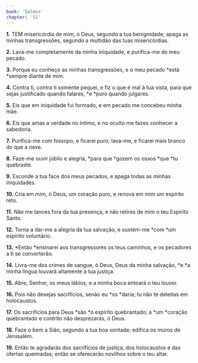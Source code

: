 ```yaml
---
book: 'Salmos'
chapter: '51'
---
```


**1.** TEM misericórdia de mim, ó Deus, segundo a tua benignidade; apaga as minhas transgressões, segundo a multidão das tuas misericórdias.

**2.** Lava-me completamente da minha iniquidade, e purifica-me do meu pecado.

**3.** Porque eu conheço as minhas transgressões, e o meu pecado *está *sempre diante de mim.

**4.** Contra ti, contra ti somente pequei, e fiz o que é mal à tua vista, para que sejas justificado quando falares, *e *puro quando julgares.

**5.** Eis que em iniquidade fui formado, e em pecado me concebeu minha mãe.

**6.** Eis que amas a verdade no íntimo, e no oculto me fazes conhecer a sabedoria.

**7.** Purifica-me com hissopo, e ficarei puro; lava-me, e ficarei mais branco do que a neve.

**8.** Faze-me ouvir júbilo e alegria, *para que *gozem os ossos *que *tu quebraste.

**9.** Esconde a tua face dos meus pecados, e apaga todas as minhas iniquidades.

**10.** Cria em mim, ó Deus, um coração puro, e renova em mim um espírito reto.

**11.** Não me lances fora da tua presença, e não retires de mim o teu Espírito Santo.

**12.** Torna a dar-me a alegria da tua salvação, e sustém-me *com *um espírito voluntário.

**13.** *Então *ensinarei aos transgressores os teus caminhos, e os pecadores a ti se converterão.

**14.** Livra-me dos crimes de sangue, ó Deus, Deus da minha salvação, *e *a minha língua louvará altamente a tua justiça.

**15.** Abre, Senhor, os meus lábios, e a minha boca entoará o teu louvor.

**16.** Pois não desejas sacrifícios, senão eu *os *daria; tu não te deleitas em holocaustos.

**17.** Os sacrifícios para Deus *são *o espírito quebrantado; a *um *coração quebrantado e contrito não desprezarás, ó Deus.

**18.** Faze o bem a Sião, segundo a tua boa vontade; edifica os muros de Jerusalém.

**19.** Então te agradarás dos sacrifícios de justiça, dos holocaustos e das ofertas queimadas; então se oferecerão novilhos sobre o teu altar.